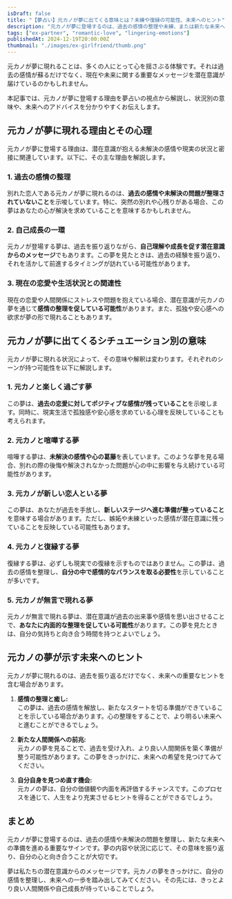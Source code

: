 ```yaml
---
isDraft: false
title: "【夢占い】元カノが夢に出てくる意味とは？未練や復縁の可能性、未来へのヒント"
description: "元カノが夢に登場するのは、過去の感情の整理や未練、または新たな未来への準備を意味することがあります。本記事では、夢占いの視点から元カノの夢が示す意味を詳しく解説し、シーン別の解釈や未来への示唆をお届けします。"
tags: ["ex-partner", "romantic-love", "lingering-emotions"]
publishedAt: 2024-12-19T20:00:00Z
thumbnail: "./images/ex-girlfriend/thumb.png"
---
```


元カノが夢に現れることは、多くの人にとって心を揺さぶる体験です。それは過去の感情が蘇るだけでなく、現在や未来に関する重要なメッセージを潜在意識が届けているのかもしれません。

本記事では、元カノが夢に登場する理由を夢占いの視点から解説し、状況別の意味や、未来へのアドバイスを分かりやすくお伝えします。

<TableOfContents />

<AdUnit />

## 元カノが夢に現れる理由とその心理

元カノが夢に登場する理由は、潜在意識が抱える未解決の感情や現実の状況と密接に関連しています。以下に、その主な理由を解説します。

### 1. 過去の感情の整理

別れた恋人である元カノが夢に現れるのは、**過去の感情や未解決の問題が整理されていないこと**を示唆しています。特に、突然の別れや心残りがある場合、この夢はあなたの心が解決を求めていることを意味するかもしれません。

### 2. 自己成長の一環

元カノが登場する夢は、過去を振り返りながら、**自己理解や成長を促す潜在意識からのメッセージ**でもあります。この夢を見たときは、過去の経験を振り返り、それを活かして前進するタイミングが訪れている可能性があります。

### 3. 現在の恋愛や生活状況との関連性

現在の恋愛や人間関係にストレスや問題を抱えている場合、潜在意識が元カノの夢を通じて**感情の整理を促している可能性**があります。また、孤独や安心感への欲求が夢の形で現れることもあります。

<AdUnit />

## 元カノが夢に出てくるシチュエーション別の意味

元カノが夢に現れる状況によって、その意味や解釈は変わります。それぞれのシーンが持つ可能性を以下に解説します。

### 1. 元カノと楽しく過ごす夢

この夢は、**過去の恋愛に対してポジティブな感情が残っていること**を示唆します。同時に、現実生活で孤独感や安心感を求めている心理を反映していることも考えられます。

### 2. 元カノと喧嘩する夢

喧嘩する夢は、**未解決の感情や心の葛藤**を表しています。このような夢を見る場合、別れの際の後悔や解決されなかった問題が心の中に影響を与え続けている可能性があります。

### 3. 元カノが新しい恋人といる夢

この夢は、あなたが過去を手放し、**新しいステージへ進む準備が整っていること**を意味する場合があります。ただし、嫉妬や未練といった感情が潜在意識に残っていることを反映している可能性もあります。

### 4. 元カノと復縁する夢

復縁する夢は、必ずしも現実での復縁を示すものではありません。この夢は、過去の感情を整理し、**自分の中で感情的なバランスを取る必要性**を示していることが多いです。

### 5. 元カノが無言で現れる夢

元カノが無言で現れる夢は、潜在意識が過去の出来事や感情を思い出させることで、**あなたに内面的な整理を促している可能性**があります。この夢を見たときは、自分の気持ちと向き合う時間を持つとよいでしょう。

<AdUnit />

## 元カノの夢が示す未来へのヒント

元カノが夢に現れるのは、過去を振り返るだけでなく、未来への重要なヒントを含む場合があります。

1. <strong>感情の整理と癒し:</strong>
   <br />
   この夢は、過去の感情を解放し、新たなスタートを切る準備ができていることを示している場合があります。心の整理をすることで、より明るい未来へと進むことができるでしょう。

2. <strong>新たな人間関係への前兆:</strong>
   <br />
   元カノの夢を見ることで、過去を受け入れ、より良い人間関係を築く準備が整う可能性があります。この夢をきっかけに、未来への希望を見つけてみてください。

3. <strong>自分自身を見つめ直す機会:</strong>
   <br />
   元カノの夢は、自分の価値観や内面を再評価するチャンスです。このプロセスを通じて、人生をより充実させるヒントを得ることができるでしょう。

<AdUnit />

## まとめ

元カノが夢に登場するのは、過去の感情や未解決の問題を整理し、新たな未来への準備を進める重要なサインです。夢の内容や状況に応じて、その意味を振り返り、自分の心と向き合うことが大切です。

夢は私たちの潜在意識からのメッセージです。元カノの夢をきっかけに、自分の感情を整理し、未来への一歩を踏み出してみてください。その先には、きっとより良い人間関係や自己成長が待っていることでしょう。
